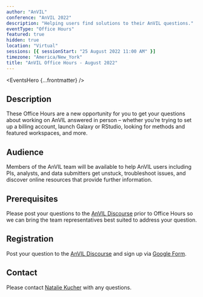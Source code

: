 ```yaml
---
author: "AnVIL"
conference: "AnVIL 2022"
description: "Helping users find solutions to their AnVIL questions."
eventType: "Office Hours"
featured: true
hidden: true
location: "Virtual"
sessions: [{ sessionStart: "25 August 2022 11:00 AM" }]
timezone: "America/New_York"
title: "AnVIL Office Hours - August 2022"
---
```


<EventsHero {...frontmatter} />

## Description

These Office Hours are a new opportunity for you to get your questions about working on AnVIL answered in person – whether you’re trying to set up a billing account, launch Galaxy or RStudio, looking for methods and featured workspaces, and more.

## Audience

Members of the AnVIL team will be available to help AnVIL users including PIs, analysts, and data submitters get unstuck, troubleshoot issues, and discover online resources that provide further information.

## Prerequisites

Please post your questions to the [AnVIL Discourse](https://help.anvilproject.org/t/anvil-office-hours-25aug2022-11-am-et/134) prior to Office Hours so we can bring the team representatives best suited to address your question.

## Registration

Post your question to the [AnVIL Discourse](https://help.anvilproject.org/t/anvil-office-hours-25aug2022-11-am-et/134) and sign up via [Google Form](https://forms.gle/oFYbL7dJ9bXkbNpT8).

## Contact

Please contact [Natalie Kucher](mailto:nkucher3@jhu.edu) with any questions.
